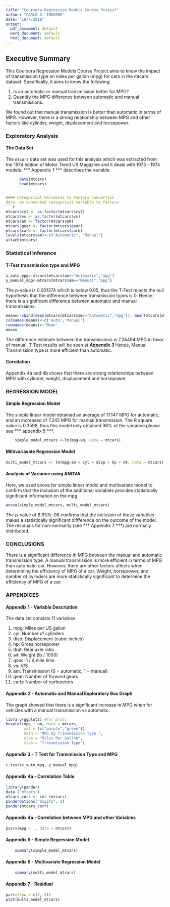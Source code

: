 ```yaml
---
title: "Coursera Regression Models Course Project"
author: "CARLO G. INOVERO"
date: "10/7/2018"
output:
  pdf_document: default
  word_document: default
  html_document: default
---
```


## Executive Summary
This Coursera Regression Models Course Project aims to know the impact of transmission type on miles per gallon (mpg) for cars in the mtcars dataset. Specifically, it aims to know the following:

1. Is an automatic or manual transmission better for MPG?
2. Quantify the MPG difference between automatic and manual transmissions.

We found out that manual transmission is better than automatic in terms of MPG. However, there is a strong relationship between MPG and other factors like cylinder, weight, displacement and horsepower. 

### Exploratory Analysis

#### The Data Set
The `mtcars` data set  was used for this analysis which was extracted from the 1974 edition of Motor Trend US Magazine and it deals with 1973 - 1974 models. *** Appendix 1 *** describes the variable 
   
```r
     
      data(mtcars)
      head(mtcars)
    ```

#### Categorical Variables to Factors Convertion
Here, we converted categorical variable to factors
```r

mtcars$cyl <- as.factor(mtcars$cyl)
mtcars$vs <- as.factor(mtcars$vs)
mtcars$am <- factor(mtcars$am)
mtcars$gear <- factor(mtcars$gear)
mtcars$carb <- factor(mtcars$carb)
levels(mtcars$am)<-c("Automatic", "Manual")
attach(mtcars)
```

### Statistical Inference

#### T-Test transmission type and MPG
```r
x_auto_mpg<-mtcars[mtcars$am=="Automatic","mpg"]
y_manual_mpg<-mtcars[mtcars$am=="Manual","mpg"]
```
The p-value is 0.001374 which is below 0.05, thus the T-Test rejects the null hypothesis that the difference between transmission types is 0. Hence, there is a significant difference between automatic and manual transmissions.

```r
means<-cbind(mean(mtcars[mtcars$am=="Automatic","mpg"]), mean(mtcars[mtcars$am=="Manual","mpg"]))
colnames(means)<-c('Auto','Manual')
rownames(means)<-'Mean'
means
```
The difference estimate between the  transmissions is 7.24494 MPG in favor of manual. T-Test results will be seen at ***Appendix 3 *** Hence, Manual Transmission type is more efficient than automatic.


#### Correlation
Appendix 4a and 4b shows that there are strong relationships between MPG with cylinder, weight, displacement and horsepower.

### REGRESSION MODEL

#### Simple Regression Model
The simple linear model obtained an average of 17.147 MPG for automatic, and an increased of 7.245 MPG for manual transmission. The R square value is 0.3598, thus this model only obtained 36% of the variance.please see *** appendix 5 ***.

```r
    simple_model_mtcars <-lm(mpg~am, data = mtcars)

```

#### Miltivariavate Regression Model

```r

multi_model_mtcars <- lm(mpg~am + cyl + disp + hp + wt, data = mtcars)
```
#### Analysis of Variance using ANOVA
Here, we used anova for simple linear model and multivariate model to confirm that the inclusion of the additional variables provides statistically significant information on the mpg. 

```r
anova(simple_model_mtcars, multi_model_mtcars)
```

The p-value of 8.637e-08 confirms that the inclusion of these variables makes a statistically significant diffference on the outcome of the model. The residuals for non-normality (see *** Appendix 7 ***) are  normally distributed.

### CONCLUSIONS
There is a significant difference in MPG between the manual and automatic transmission type. A manual transmission is more efficient in terms of MPG than automatic car. However, there are other factors affects when determining the efficiency  of MPG of a car. Weight, horsepower, and number of cylinders are more statistically significant to determine the efficiency of MPG of a car.

### APPENDICES

#### Appendix 1 - Variable Description
The data set consists 11 variables 

1. mpg: Miles per US gallon
2. cyl: Number of cylinders
3. disp: Displacement (cubic inches)
4. hp: Gross horsepower
5. drat: Rear axle ratio
6. wt: Weight (lb / 1000)
7. qsec: 1 / 4 mile time
8. vs: V/S
9. am: Transmission (0 = automatic, 1 = manual)
10. gear: Number of forward gears
11. carb: Number of carburetors

#### Appendix 2 - Automatic and Manual Exploratory Box Graph 

The graph showed that there is a significant increase in MPG when for vehicles with a manual transmission vs automatic.

```r
library(ggplot2) #for plots
boxplot(mpg ~ am, data = mtcars, 
        col = (c("purple","green")), 
        main = "MPG by Transmission Type ",
        ylab = "Miles Per Gallon", 
        xlab = "Transmission Type")
```

#### Appendix 3 - T Test for Transmission Type and MPG

```r
t.test(x_auto_mpg, y_manual_mpg)
```


#### Appendix 4a - Correlation Table

```r
library(pander)
data ("mtcars")
mtcars_corr <- cor (mtcars)
panderOptions("digits", 2)
pander(mtcars_corr)
```

#### Appendix 4a - Correlation between MPG and other Variables
```r
pairs(mpg ~ ., data = mtcars)
```

#### Appendix 5 - Simple Regression Model
```r
    summary(simple_model_mtcars)
```

#### Appendix 6 - Multivariate Regression Model
```r
    summary(multi_model_mtcars)
```

#### Appendix 7 - Residual
```r
par(mfrow = c(2, 2))
plot(multi_model_mtcars)
```


